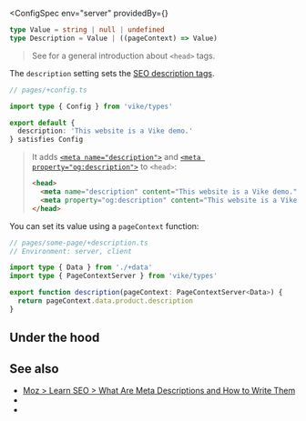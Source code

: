 

<ConfigSpec
  env="server"
  providedBy={<ProvidedBy noCustomGuide />}
>
```ts
type Value = string | null | undefined
type Description = Value | ((pageContext) => Value)
```
</ConfigSpec>

> See <Link href="/head-tags" /> for a general introduction about `<head>` tags.

The `description` setting sets the [SEO description tags](https://moz.com/learn/seo/meta-description).

```ts
// pages/+config.ts

import type { Config } from 'vike/types'

export default {
  description: 'This website is a Vike demo.'
} satisfies Config
```

> It adds
> [`<meta name="description">`](https://developer.mozilla.org/en-US/docs/Learn_web_development/Core/Structuring_content/Webpage_metadata)
> and
> [`<meta property="og:description">`](https://ogp.me)
> to `<head>`:
>
>
> ```html
> <head>
>   <meta name="description" content="This website is a Vike demo.">
>   <meta property="og:description" content="This website is a Vike demo.">
> </head>
> ```

You can set its value using a <Link href="/pageContext">`pageContext`</Link> function:

```ts
// pages/some-page/+description.ts
// Environment: server, client

import type { Data } from './+data'
import type { PageContextServer } from 'vike/types'

export function description(pageContext: PageContextServer<Data>) {
  return pageContext.data.product.description
}
```


## Under the hood

<OnlyHtmlNote />


## See also

- [Moz > Learn SEO > What Are Meta Descriptions and How to Write Them](https://moz.com/learn/seo/meta-description)
- <Link href="/head-tags" />
- <Link href="/settings#html-shell" doNotInferSectionTitle />
